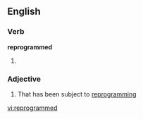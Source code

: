 ==English==

===Verb===
'''reprogrammed'''

# {{past of|reprogram}}

===Adjective===
{{en-adj}}

# That has been subject to [[reprogramming]]

[[vi:reprogrammed]]